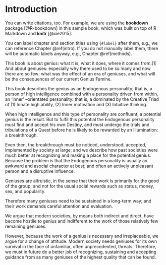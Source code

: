 # Introduction {.unnumbered}

You can write citations, too. For example, we are using the **bookdown** package [@R-bookdown] in this sample book, which was built on top of R Markdown and **knitr** [@xie2015].

You can label chapter and section titles using `{#label}` after them, e.g., we can reference Chapter \@ref(intro). If you do not manually label them, there will be automatic labels anyway, e.g., Chapter \@ref(methods).

This book is about genius: what it is, what it does, where it comes from.[1]
And about geniuses: especially why there used to be so many and now there are so few; what was the effect of an era of geniuses, and what will be the consequences of our current Genius Famine.

This book describes the genius as an Endogenous personality; that is, a person of high intelligence combined with a personality driven from within, an ‘inner’ –orientated personality: that is, a dominated by the Creative Triad of (1) Innate high ability, (2) Inner motivation and (3) Intuitive thinking.

When high intelligence and this type of personality are confluent, a potential genius is the result. But to fulfil this potential the Endogenous personality must find and accept his own Destiny, and must undergo the trials and tribulations of a Quest before he is likely to be rewarded by an Illumination: a breakthrough.

Even then, the breakthrough must be noticed, understood, accepted, implemented by society at large; and we describe how past societies were much better at recognizing and making a place for the potential genius. Because the problem is that the Endogenous personality is usually an awkward and asocial character at best; and often an actively unpleasant person and a disruptive influence.

Geniuses are altruistic, in the sense that their work is primarily for the good of the group; and not for the usual social rewards such as status, money, sex, and popularity.

Therefore many geniuses need to be sustained in a long-term way; and their work demands careful attention and evaluation.

We argue that modern societies, by means both indirect and direct, have become hostile to genius and indifferent to the work of those relatively few remaining geniuses.

However, because the work of a genius is necessary and irreplaceable, we argue for a change of attitude. Modern society needs geniuses for its own survival in the face of unfamiliar, often unprecedented, threats. Therefore, we must in future do a better job of recognizing, sustaining and accepting guidance from as many geniuses of the highest quality that can be found.
